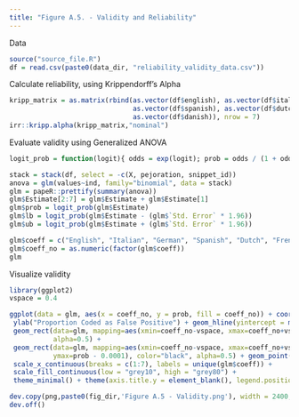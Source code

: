 ```yaml
---
title: "Figure A.5. - Validity and Reliability"
---
```


Data
```r
source("source_file.R")
df = read.csv(paste0(data_dir, "reliability_validity_data.csv"))
```

Calculate reliability, using Krippendorff's Alpha
```r
kripp_matrix = as.matrix(rbind(as.vector(df$english), as.vector(df$italian), as.vector(df$german),
                               as.vector(df$spanish), as.vector(df$dutch), as.vector(df$french),
                               as.vector(df$danish)), nrow = 7)
irr::kripp.alpha(kripp_matrix,"nominal")
```

Evaluate validity using Generalized ANOVA
```r
logit_prob = function(logit){ odds = exp(logit); prob = odds / (1 + odds); return(prob)}

stack = stack(df, select = -c(X, pejoration, snippet_id))
anova = glm(values~ind, family="binomial", data = stack)
glm = papeR::prettify(summary(anova))
glm$Estimate[2:7] = glm$Estimate + glm$Estimate[1]
glm$prob = logit_prob(glm$Estimate)
glm$lb = logit_prob(glm$Estimate - (glm$`Std. Error` * 1.96))
glm$ub = logit_prob(glm$Estimate + (glm$`Std. Error` * 1.96))

glm$coeff = c("English", "Italian", "German", "Spanish", "Dutch", "French", "Danish")
glm$coeff_no = as.numeric(factor(glm$coeff))
glm
```

Visualize validity
```r
library(ggplot2)
vspace = 0.4

ggplot(data = glm, aes(x = coeff_no, y = prob, fill = coeff_no)) + coord_flip() + ylim(0,1) +
 ylab("Proportion Coded as False Positive") + geom_hline(yintercept = mean(glm$prob), color = "grey50") + 
 geom_rect(data=glm, mapping=aes(xmin=coeff_no-vspace, xmax=coeff_no+vspace, ymin=lb, ymax=ub), 
           alpha=0.5) + 
 geom_rect(data=glm, mapping=aes(xmin=coeff_no-vspace, xmax=coeff_no+vspace, ymin=prob + 0.0001, 
           ymax=prob - 0.0001), color="black", alpha=0.5) + geom_point() + 
 scale_x_continuous(breaks = c(1:7), labels = unique(glm$coeff)) +
 scale_fill_continuous(low = "grey10", high = "grey80") + 
 theme_minimal() + theme(axis.title.y = element_blank(), legend.position = "none")

dev.copy(png,paste0(fig_dir,'Figure A.5 - Validity.png'), width = 2400, height = 1500, res=400)
dev.off()
```



